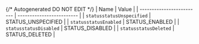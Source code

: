 {/* Autogenerated DO NOT EDIT  */}
| Name                      | Value                     |
| ------------------------- | ------------------------- |
| `statusstatusUnspecified` | STATUS_UNSPECIFIED        |
| `statusstatusEnabled`     | STATUS_ENABLED            |
| `statusstatusDisabled`    | STATUS_DISABLED           |
| `statusstatusDeleted`     | STATUS_DELETED            |